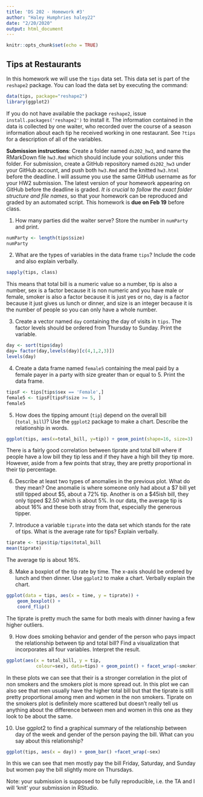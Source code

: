 ```yaml
---
title: 'DS 202 - Homework #3'
author: "Haley Humphries haley22"
date: "2/20/2020"
output: html_document
---
```

```r
knitr::opts_chunk$set(echo = TRUE)
```

## Tips at Restaurants

In this homework we will use the `tips` data set. This data set is part of the `reshape2` package. You can load the data set by executing the command:
```r
data(tips, package="reshape2")
library(ggplot2)
```
If you do not have available the package `reshape2`, issue `install.packages('reshape2')` to install it. The information contained in the data is collected by one waiter, who recorded over the course of a season information about each tip he received working in one restaurant. See `?tips` for a description of all of the variables. 

**Submission instructions**: Create a folder named `ds202_hw3`, and name the RMarkDown file `hw3.Rmd`  which should include your solutions under this folder. For submission, create a GitHub repository named `ds202_hw3` under your GitHub account, and push both `hw3.Rmd` and the knitted `hw3.html` before the deadline. I will assume you use the same GitHub username as for your HW2 submission. The latest version of your homework appearing on GitHub before the deadline is graded. *It is crucial to follow the exact folder structure and file names*, so that your homework can be reproduced and graded by an automated script. This homework is **due on Feb 19** before class.

1.  How many parties did the waiter serve? Store the number in `numParty` and print. 
```r
numParty <- length(tips$size)
numParty
```

2. What are the types of variables in the data frame `tips`? Include the code and also explain verbally.
```r
sapply(tips, class)
```
This means that total bill is a numeric value so a number, tip is also a number, sex is a factor because it is non numeric and you have male or female, smoker is also a factor because it is just yes or no, day is a factor because it just gives us lunch or dinner, and size is an integer because it is the number of people so you can only have a whole number.

3. Create a vector named `day` containing the day of visits in `tips`. The factor levels should be ordered from Thursday to Sunday. Print the variable.
```r
day <- sort(tips$day)
day= factor(day,levels(day)[c(4,1,2,3)])
levels(day)
```

4. Create a data frame named `female5` containing the meal paid by a female payer in a party with size greater than or equal to 5. Print the data frame.
```r
tipsF <- tips[tips$sex == 'Female',]
female5 <- tipsF[tipsF$size >= 5, ]
female5
```

5. How does the tipping amount (`tip`) depend on the overall bill (`total_bill`)? Use the `ggplot2` package to make a chart. Describe the relationship in words.  
```r
ggplot(tips, aes(x=total_bill, y=tip)) + geom_point(shape=16, size=3)
```
There is a fairly good correlation between tiprate and total bill where if people have a low bill they tip less and if they have a high bill they tip more. However, aside from a few points that stray, they are pretty proportional in their tip percentage.

6. Describe at least two types of anomalies in the previous plot. What do they mean?
One anomalie is where someone only had about a $7 bill yet still tipped about $5, about a 72% tip. Another is on a $45ish bill, they only tipped $2.50 which is about 5%. In our data, the average tip is about 16% and these both stray from that, especially the generous tipper.

7. Introduce a variable `tiprate` into the data set which stands for the rate of tips. What is the average rate for tips? Explain verbally. 
```r
tiprate <- tips$tip/tips$total_bill
mean(tiprate)
```
The average tip is about 16%.

8. Make a boxplot of the tip rate by time. The x-axis should be ordered by lunch and then dinner. Use `ggplot2` to make a chart. Verbally explain the chart.
```r
ggplot(data = tips, aes(x = time, y = tiprate)) +
    geom_boxplot() + 
    coord_flip()
```
The tiprate is pretty much the same for both meals with dinner having a few higher outliers.

9. How does smoking behavior and gender of the person who pays impact the relationship between tip and total bill? Find a visualization that incorporates all four variables. Interpret the result.
```r
ggplot(aes(x = total_bill, y = tip,
           colour=sex), data=tips) + geom_point() + facet_wrap(~smoker)
```
In these plots we can see that their is a stronger correlation in the plot of non smokers and the smokers plot is more spread out. In this plot we can also see that men usually have the higher total bill but that the tiprate is still pretty proportional among men and women in the non smokers. Tiprate on the smokers plot is definitely more scattered but doesn't really tell us anything about the difference between men and women in this one as they look to be about the same.

10. Use ggplot2 to find a graphical summary of the relationship between day of the week and gender of the person paying the bill. What can you say about this relationship?

```r
ggplot(tips, aes(x = day)) + geom_bar() +facet_wrap(~sex)
```
In this we can see that men mostly pay the bill Friday, Saturday, and Sunday but women pay the bill slightly more on Thursdays.

Note: your submission is supposed to be fully reproducible, i.e. the TA and I will 'knit' your submission in RStudio. 
